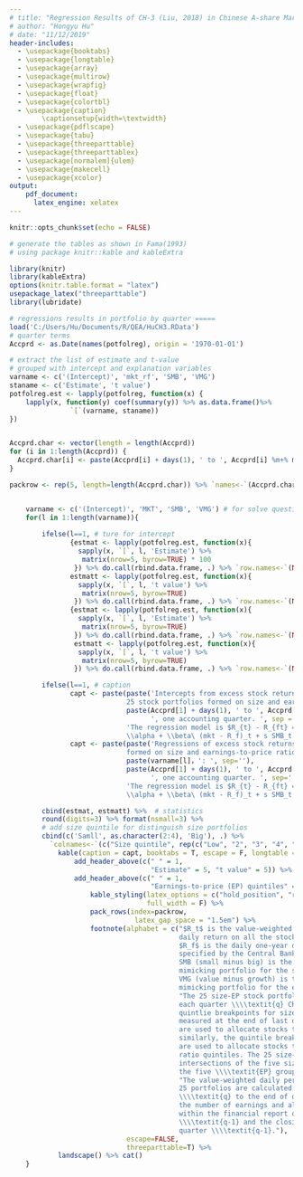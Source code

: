 ```yaml
---
# title: "Regression Results of CH-3 (Liu, 2018) in Chinese A-share Markets"
# author: "Hongyu Hu"
# date: "11/12/2019"
header-includes:
  - \usepackage{booktabs}
  - \usepackage{longtable}
  - \usepackage{array}
  - \usepackage{multirow}
  - \usepackage{wrapfig}
  - \usepackage{float}
  - \usepackage{colortbl}
  - \usepackage{caption}
        \captionsetup{width=\textwidth}
  - \usepackage{pdflscape}
  - \usepackage{tabu}
  - \usepackage{threeparttable}
  - \usepackage{threeparttablex}
  - \usepackage[normalem]{ulem}
  - \usepackage{makecell}
  - \usepackage{xcolor}
output:
    pdf_document:
      latex_engine: xelatex
---
```


```r
knitr::opts_chunk$set(echo = FALSE)
```    

```r

# generate the tables as shown in Fama(1993)
# using package knitr::kable and kableExtra

library(knitr)
library(kableExtra)
options(knitr.table.format = "latex")
usepackage_latex("threeparttable")
library(lubridate)

# regressions results in portfolio by quarter =====
load('C:/Users/Hu/Documents/R/QEA/HuCH3.RData')
# quarter terms
Accprd <- as.Date(names(potfolreg), origin = '1970-01-01')

# extract the list of estimate and t-value
# grouped with intercept and explanation variables
varname <- c('(Intercept)', 'mkt_rf', 'SMB', 'VMG')
staname <- c('Estimate', 't value')
potfolreg.est <- lapply(potfolreg, function(x) {
    lapply(x, function(y) coef(summary(y)) %>% as.data.frame()%>% 
               `[`(varname, staname))
})


Accprd.char <- vector(length = length(Accprd))
for (i in 1:length(Accprd)) {
  Accprd.char[i] <- paste(Accprd[i] + days(1), ' to ', Accprd[i] %m+% months(3))
}

packrow <- rep(5, length=length(Accprd.char)) %>% `names<-`(Accprd.char)


    varname <- c('(Intercept)', 'MKT', 'SMB', 'VMG') # for solve question about underline
    for(l in 1:length(varname)){
  
        ifelse(l==1, # ture for intercept
               {estmat <- lapply(potfolreg.est, function(x){ 
                 sapply(x, `[`, l, 'Estimate') %>% 
                  matrix(nrow=5, byrow=TRUE) * 100 
                }) %>% do.call(rbind.data.frame, .) %>% `row.names<-`(NULL)
               estmatt <- lapply(potfolreg.est, function(x){ 
                 sapply(x, `[`, l, 't value') %>% 
                  matrix(nrow=5, byrow=TRUE)
                }) %>% do.call(rbind.data.frame, .) %>% `row.names<-`(NULL)},
               {estmat <- lapply(potfolreg.est, function(x){ 
                 sapply(x, `[`, l, 'Estimate') %>% 
                  matrix(nrow=5, byrow=TRUE)
                }) %>% do.call(rbind.data.frame, .) %>% `row.names<-`(NULL)
                estmatt <- lapply(potfolreg.est, function(x){ 
                 sapply(x, `[`, l, 't value') %>% 
                  matrix(nrow=5, byrow=TRUE) 
                }) %>% do.call(rbind.data.frame, .) %>% `row.names<-`(NULL)})

        ifelse(l==1, # caption
               capt <- paste(paste('Intercepts from excess stock return regressions for
                             25 stock portfolios formed on size and earnings-to-price ratio: ',
                             paste(Accprd[1] + days(1), ' to ', Accprd[length(Accprd)] %m+% months(3),
                                   ', one accounting quarter. ', sep = '')),
                             'The regression model is $R_{t} - R_{ft} =
                             \\alpha + \\beta\ (mkt - R_f)_t + s SMB_t + v VMG_t + \\epsilon_t$.'),
               capt <- paste(paste('Regressions of excess stock returns on 25 stock portfolios
                             formed on size and earnings-to-price ratio on the stock-market returns, ',
                             paste(varname[l]，': ', sep=''),
                             paste(Accprd[1] + days(1), ' to ', Accprd[length(Accprd)] %m+% months(3), 
                                   ', one accounting quarter. ', sep='')),
                             'The regression model is $R_{t} - R_{ft} =
                             \\alpha + \\beta\ (mkt - R_f)_t + s SMB_t + v VMG_t + \\epsilon_t$.'))

        cbind(estmat, estmatt) %>%  # statistics
        round(digits=3) %>% format(nsmall=3) %>%
        # add size quintile for distinguish size portfolios
        cbind(c('Samll', as.character(2:4), 'Big'), .) %>% 
          `colnames<-`(c("Size quintile", rep(c("Low", "2", "3", "4", "High"),2))) %>%
            kable(caption = capt, booktabs = T, escape = F, longtable = T,  align=rep('r', 10)) %>%
                add_header_above(c(" " = 1,
                                   "Estimate" = 5, "t value" = 5)) %>%
                add_header_above(c(" " = 1,
                                   "Earnings-to-price (EP) quintiles" = 10), italic = T) %>%
                    kable_styling(latex_options = c("hold_position", "repeat_header"),
                                  full_width = F) %>% 
                    pack_rows(index=packrow,
                               latex_gap_space = "1.5em") %>% 
                    footnote(alphabet = c("$R_t$ is the value-weighted percent
                                          daily return on all the stocks in the 25 size-EP portfolios.
                                          $R_f$ is the daily one-year deposit interest rate
                                          specified by the Central Bank of China.
                                          SMB (small minus big) is the return on the
                                          mimicking portfolio for the size factor in stock returns.
                                          VMG (value minus growth) is the return on the
                                          mimicking portfolio for the earnings-to-price factor.",
                                          "The 25 size-EP stock portfolios are formed as follows.
                                          each quarter \\\\textit{q} Chinese A-share markets
                                          quintlie breakpoints for size, \\\\textit{ME},
                                          measured at the end of last quarter \\\\textit{q-1},
                                          are used to allocate stocks to five size quintiles.
                                          similarly, the quintile breakpoints for \\\\textit{EP}
                                          are used to allocate stocks to five earnings-to-price
                                          ratio quintiles. The 25 size-EP portfolios are the
                                          intersections of the five size and
                                          the five \\\\textit{EP} groups.",
                                          "The value-weighted daily percent returns on the
                                          25 portfolios are calculated form the begining of quarter
                                          \\\\textit{q} to the end of quarter \\\\textit{q} using
                                          the number of earnings and all common shares
                                          within the financial report of accounting quarter
                                          \\\\textit{q-1} and the closing price at the last day of
                                          quarter \\\\textit{q-1}."),
                             escape=FALSE,
                             threeparttable=T) %>%
            landscape() %>% cat()
    }

```

